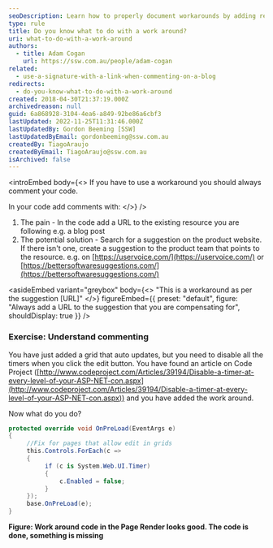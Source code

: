 ```yaml
---
seoDescription: Learn how to properly document workarounds by adding resource links in your code comments for better maintainability
type: rule
title: Do you know what to do with a work around?
uri: what-to-do-with-a-work-around
authors:
  - title: Adam Cogan
    url: https://ssw.com.au/people/adam-cogan
related:
  - use-a-signature-with-a-link-when-commenting-on-a-blog
redirects:
  - do-you-know-what-to-do-with-a-work-around
created: 2018-04-30T21:37:19.000Z
archivedreason: null
guid: 6a868928-3104-4ea6-a849-92be86a6cbf3
lastUpdated: 2022-11-25T11:31:46.000Z
lastUpdatedBy: Gordon Beeming [SSW]
lastUpdatedByEmail: gordonbeeming@ssw.com.au
createdBy: TiagoAraujo
createdByEmail: TiagoAraujo@ssw.com.au
isArchived: false
---
```

<introEmbed
  body={<>
If you have to use a workaround you should always comment your code.

In your code add comments with:
  </>}
/>
1. The pain - In the code add a URL to the existing resource you are following
   e.g. a blog post
2. The potential solution - Search for a suggestion on the product website. If there isn't one, create a suggestion to the product team that points to the resource.
   e.g. on [https://uservoice.com/](https://uservoice.com/) or [https://bettersoftwaresuggestions.com/](https://bettersoftwaresuggestions.com/)

<asideEmbed
  variant="greybox"
  body={<>
    "This is a workaround as per the suggestion \[URL]"
  </>}
  figureEmbed={{
    preset: "default",
    figure: "Always add a URL to the suggestion that you are compensating for",
    shouldDisplay: true
  }}
/>

### Exercise: Understand commenting

You have just added a grid that auto updates, but you need to disable all the timers when you click the edit button. You have found an article on Code Project ([http://www.codeproject.com/Articles/39194/Disable-a-timer-at-every-level-of-your-ASP-NET-con.aspx](http://www.codeproject.com/Articles/39194/Disable-a-timer-at-every-level-of-your-ASP-NET-con.aspx)) and you have added the work around.

Now what do you do?

```cs
protected override void OnPreLoad(EventArgs e)
{
     //Fix for pages that allow edit in grids
     this.Controls.ForEach(c =>
     {
          if (c is System.Web.UI.Timer)
          {
              c.Enabled = false;
          }
     });
     base.OnPreLoad(e);
}
```

**Figure: Work around code in the Page Render looks good. The code is done, something is missing**
